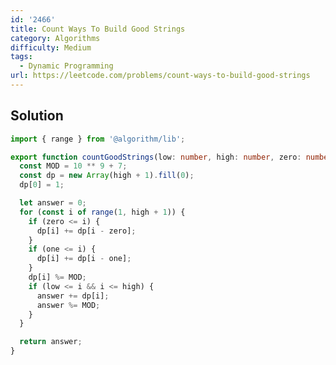 ```yaml
---
id: '2466'
title: Count Ways To Build Good Strings
category: Algorithms
difficulty: Medium
tags:
  - Dynamic Programming
url: https://leetcode.com/problems/count-ways-to-build-good-strings
---
```


## Solution

```typescript showLineNumbers
import { range } from '@algorithm/lib';

export function countGoodStrings(low: number, high: number, zero: number, one: number): number {
  const MOD = 10 ** 9 + 7;
  const dp = new Array(high + 1).fill(0);
  dp[0] = 1;

  let answer = 0;
  for (const i of range(1, high + 1)) {
    if (zero <= i) {
      dp[i] += dp[i - zero];
    }
    if (one <= i) {
      dp[i] += dp[i - one];
    }
    dp[i] %= MOD;
    if (low <= i && i <= high) {
      answer += dp[i];
      answer %= MOD;
    }
  }

  return answer;
}
```
